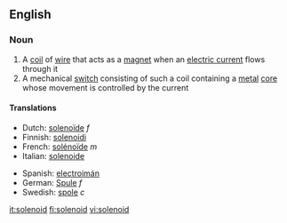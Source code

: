 ==English==

===Noun===
{{wikipedia}}
{{en-noun}}

# A [[coil]] of [[wire]] that acts as a [[magnet]] when an [[electric current]] flows through it
# A mechanical [[switch]] consisting of such a coil containing a [[metal]] [[core]] whose movement is controlled by the current

====Translations====
{{top}}
*Dutch: [[solenoïde]] ''f''
*Finnish: [[solenoidi]]
*French: [[solénoïde]] ''m''
*Italian: [[solenoide]] {{m}}
{{mid}}
*Spanish: [[electroimán]]
*German: [[Spule]] ''f''
*Swedish: [[spole]] ''c''
{{bottom}}

[[it:solenoid]]
[[fi:solenoid]]
[[vi:solenoid]]